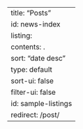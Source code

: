 ---
title: "Posts"
id: news-index
listing:
  contents: .
  sort: "date desc"
  type: default
  sort-ui: false
  filter-ui: false
  id: sample-listings
redirect: /post/
---